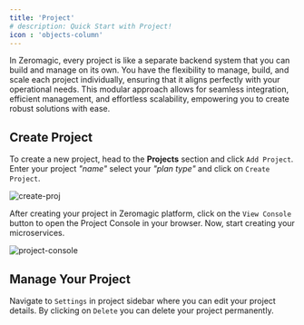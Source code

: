 ```yaml
--- 
title: 'Project'
# description: Quick Start with Project! 
icon : 'objects-column'
--- 
```


In Zeromagic, every project is like a separate backend system that you can build and manage on its own. You have the flexibility to manage, build, and scale each project individually, ensuring that it aligns perfectly with your operational needs. This modular approach allows for seamless integration, efficient management, and effortless scalability, empowering you to create robust solutions with ease.

## Create Project 

To create a new project, head to the **Projects** section and click `Add Project`. Enter your project _"name"_ select your _"plan type"_ and click on `Create Project`.
 
![create-proj](/assets/images/create-proj.png)

After creating your project in Zeromagic platform, click on the `View Console` button to open the Project Console in your browser. Now, start creating your microservices.

![project-console](/assets/images/project-console.png)

## Manage Your Project

Navigate to `Settings` in project sidebar where you can edit your project details. By clicking on `Delete` you can delete your project permanently.